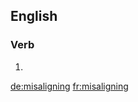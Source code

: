 ==English==

===Verb===
{{head|en}}

# {{present participle of|misalign}}

[[de:misaligning]]
[[fr:misaligning]]